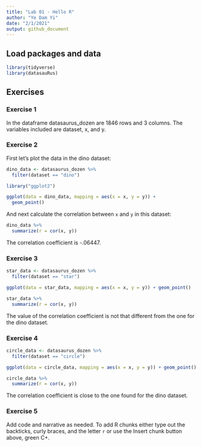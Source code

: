 ```yaml
---
title: "Lab 01 - Hello R"
author: "Ye Dam Yi"
date: "2/1/2021"
output: github_document
---
```


## Load packages and data

```r
library(tidyverse) 
library(datasauRus)
```

## Exercises

### Exercise 1

In the dataframe datasaurus_dozen are 1846 rows and 3 columns. The variables included are dataset, x, and y. 


### Exercise 2

First let's plot the data in the dino dataset:

```r
dino_data <- datasaurus_dozen %>%
  filter(dataset == "dino")

library("ggplot2")

ggplot(data = dino_data, mapping = aes(x = x, y = y)) +
  geom_point()
```

And next calculate the correlation between `x` and `y` in this dataset:

```r
dino_data %>%
  summarize(r = cor(x, y))
```
The correlation coefficient is -.06447.

### Exercise 3



```r
star_data <- datasaurus_dozen %>%
  filter(dataset == "star")

ggplot(data = star_data, mapping = aes(x = x, y = y)) + geom_point()

```


```r
star_data %>%
  summarize(r = cor(x, y))
```
The value of the correlation coefficient is not that different from the one for the dino dataset. 

### Exercise 4


```r
circle_data <- datasaurus_dozen %>%
  filter(dataset == "circle")

ggplot(data = circle_data, mapping = aes(x = x, y = y)) + geom_point()


```

```r
circle_data %>%
  summarize(r = cor(x, y))
```
The correlation coefficient is close to the one found for the dino dataset.

### Exercise 5

Add code and narrative as needed.
To add R chunks either type out the backticks, curly braces, and the letter `r` or use the Insert chunk button above, green C+.
